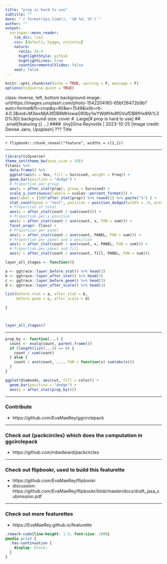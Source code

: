 ```yaml
---
title: "prop is hard to use"
subtitle: ""
date: "`r format(Sys.time(), '%B %d, %Y')`"
author: ""
output:
  xaringan::moon_reader:
    lib_dir: libs
    css: [default, hygge, ninjutsu]
    nature:
      ratio: 16:9
      highlightStyle: github
      highlightLines: true
      countIncrementalSlides: false
    seal: false
---
```





```r
knitr::opts_chunk$set(echo = TRUE, warning = F, message = F)
options(tidyverse.quiet = TRUE)
```

class: inverse, left, bottom
background-image: url(https://images.unsplash.com/photo-1542204165-65bf26472b9b?auto=format&fit=crop&q=80&w=1548&ixlib=rb-4.0.3&ixid=M3wxMjA3fDB8MHxwaG90by1wYWdlfHx8fGVufDB8fHx8fA%3D%3D)
background-size: cover
# .Large[# prop is hard to use]
## .small[featuring [{}]() ...]
#### .tiny[Gina Reynolds | 2023-10-25 |Image credit: Denise Jans, Upsplash]
???
Title 

---


`r flipbookr::chunk_reveal("feature", widths = c(1,1))`

---

```r
library(tidyverse)
theme_set(theme_bw(base_size = 20))
Titanic %>% 
  data.frame() %>% 
  ggplot(aes(x = Sex, fill = Survived, weight = Freq)) +
  geom_bar(position = "dodge") +
  # Proportion per group
  aes(y = after_stat(prop), group = Survived) +
  scale_y_continuous(labels = scales::percent_format()) +
  aes(label = (100*after_stat(prop)) %>% round(1) %>% paste("%") ) + 
  stat_count(geom = "text", position = position_dodge2(width = .9, preserve = "single")) +
  # Proportion of total
  aes(y = after_stat(count / sum(count))) +
  # Proportion per x position
  aes(y = after_stat(count / ave(count, x, FUN = sum))) +
  facet_wrap(~ Class) +
  # Proportion per panel
  aes(y = after_stat(count / ave(count, PANEL, FUN = sum))) +
  # Proportion per panel and x position
  aes(y = after_stat(count / ave(count, x, PANEL, FUN = sum))) +
  # Proportion per panel and fill
  aes(y = after_stat(count / ave(count, fill, PANEL, FUN = sum)))
```


```r
layer_all_stages <- function(){

a <- ggtrace::layer_before_stat() %>% head(3)
b <- ggtrace::layer_after_stat() %>% head(3)
c <- ggtrace::layer_before_geom() %>% head(3)
d <- ggtrace::layer_after_scale() %>% head(3)

list(before_stat = a, after_stat = b, 
     before_geom = c, after_scale = d)

}



layer_all_stages()

```

---


```r
prop_by <- function(...) {
  count <- evalq(count, parent.frame())
  if (length(list(...)) == 0) {
    count / sum(count)
  } else {
    count / ave(count, ..., FUN = function(x) sum(abs(x)))
  }
}

ggplot(diamonds, aes(cut, fill = color)) +
  geom_bar(position = "dodge") + 
  aes(y = after_stat(prop_by()))

```



---

### Contribute

- https://github.com/EvaMaeRey/ggcirclepack

---



### Check out {packcircles} which does the computation in ggcirclepack

- https://github.com/mbedward/packcircles

---

### Check out flipbookr, used to build this featurette

- https://github.com/EvaMaeRey/flipbookr
- discussion: https://github.com/EvaMaeRey/flipbookr/blob/master/docs/draft_jasa_submission.pdf 

---

### Check out more featurettes

- https://EvaMaeRey.github.io/featurette




```css
.remark-code{line-height: 1.5; font-size: 100%}
@media print {
  .has-continuation {
    display: block;
  }
}
```

